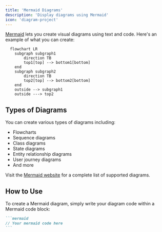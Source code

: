 ```yaml
---
title: 'Mermaid Diagrams'
description: 'Display diagrams using Mermaid'
icon: 'diagram-project'
---
```


[Mermaid](https://mermaid.js.org/) lets you create visual diagrams using text and code. Here's an example of what you can create:

```mermaid
  flowchart LR
    subgraph subgraph1
        direction TB
        top1[top] --> bottom1[bottom]
    end
    subgraph subgraph2
        direction TB
        top2[top] --> bottom2[bottom]
    end
    outside --> subgraph1
    outside ---> top2
```

## Types of Diagrams

You can create various types of diagrams including:
- Flowcharts
- Sequence diagrams
- Class diagrams
- State diagrams
- Entity relationship diagrams
- User journey diagrams
- And more

Visit the [Mermaid website](https://mermaid.js.org/) for a complete list of supported diagrams.

## How to Use

To create a Mermaid diagram, simply write your diagram code within a Mermaid code block:

````md
```mermaid
// Your mermaid code here
```
````